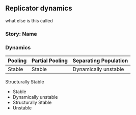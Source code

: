 
## Replicator dynamics <!-- Population Dynamics -->

what else is this called

::: {.callout-note}
### Story: Name <!-- Population Dynamics -->
:::


### Dynamics 


|Pooling| Partial Pooling| Separating Population|
|---|---|---|
|Stable| Stable| Dynamically unstable|


Structurally Stable

- Stable
- Dynamically unstable
- Structurally Stable
- Unstable